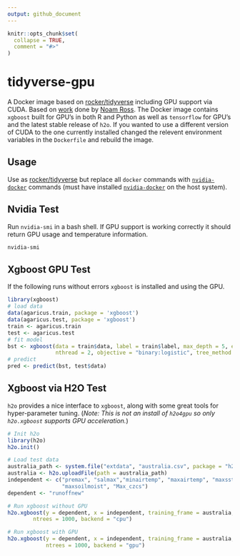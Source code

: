 ```yaml
---
output: github_document
---
```


<!-- README.md is generated from README.Rmd. Please edit that file -->

```r
knitr::opts_chunk$set(
  collapse = TRUE,
  comment = "#>"
)
```

# tidyverse-gpu

A Docker image based on [rocker/tidyverse](https://github.com/rocker-org/rocker-versioned) including GPU support via CUDA. Based on [work](zhttps://github.com/ecohealthalliance/reservoir/blob/master/Dockerfile.gpu) done by [Noam Ross](https://github.com/noamross). The Docker image contains `xgboost` built for GPU's in both R and Python as well as `tensorflow` for GPU's and the latest stable release of `h2o`. If you wanted to use a different version of CUDA to the one currently installed changed the relevent environment variables in the `Dockerfile` and rebuild the image.

## Usage

Use as [rocker/tidyverse](https://github.com/rocker-org/rocker-versioned) but replace all `docker` commands with [`nvidia-docker`](https://github.com/NVIDIA/nvidia-docker) commands (must have installed [`nvidia-docker`](https://github.com/NVIDIA/nvidia-docker) on the host system).

## Nvidia Test

Run `nvidia-smi` in a bash shell. If GPU support is working correctly it should return GPU usage and temperature information. 

```bash
nvidia-smi
```
## Xgboost GPU Test

If the following runs without errors `xgboost` is installed and using the GPU.

```r
library(xgboost)
# load data
data(agaricus.train, package = 'xgboost')
data(agaricus.test, package = 'xgboost')
train <- agaricus.train
test <- agaricus.test
# fit model
bst <- xgboost(data = train$data, label = train$label, max_depth = 5, eta = 0.001, nrounds = 100,
               nthread = 2, objective = "binary:logistic", tree_method = "gpu_hist")
# predict
pred <- predict(bst, test$data)
```


## Xgboost via H2O Test

`h2o` provides a nice interface to `xgboost`, along with some great tools for hyper-parameter tuning. (*Note: This is not an install of `h2o4gpu` so only `h2o.xgboost` supports GPU acceleration.*)

```r
# Init h2o
library(h2o)
h2o.init()

# Load test data
australia_path <- system.file("extdata", "australia.csv", package = "h2o")
australia <- h2o.uploadFile(path = australia_path)
independent <- c("premax", "salmax","minairtemp", "maxairtemp", "maxsst",
                 "maxsoilmoist", "Max_czcs")
dependent <- "runoffnew"

# Run xgboost without GPU
h2o.xgboost(y = dependent, x = independent, training_frame = australia,
        ntrees = 1000, backend = "cpu")

# Run xgboost with GPU
h2o.xgboost(y = dependent, x = independent, training_frame = australia,
            ntrees = 1000, backend = "gpu")
```